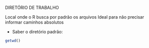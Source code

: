 DIRETÓRIO DE TRABALHO

Local onde o R busca por padrão os arquivos
Ideal para não precisar informar caminhos absolutos

- Saber o diretório padrão:
```r
getwd()
```

